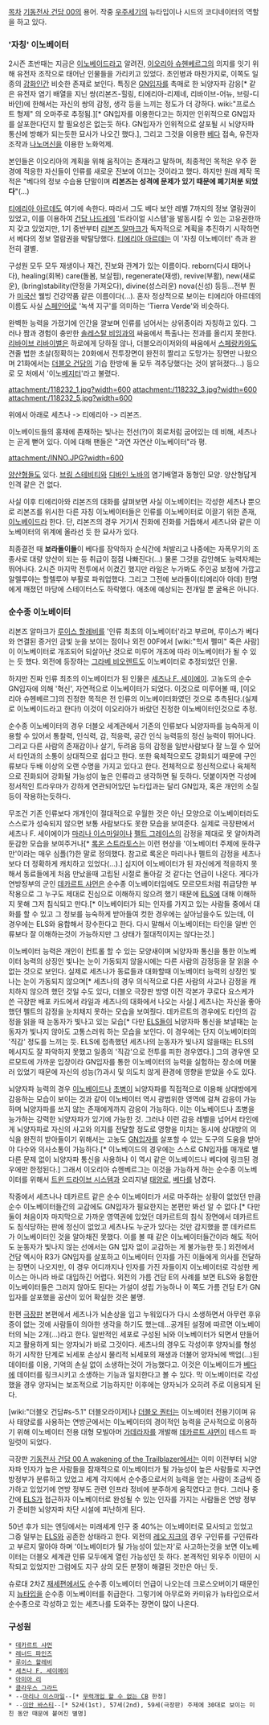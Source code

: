 [[목차]]
[[기동전사 건담 00]]의 용어. 작중 [[우주세기]]의 뉴타입이나 시드의 코디네이터의 역할을 하고 있다.
=== '자칭' 이노베이터 ===
2시즌 초반때는 지금은 [[이노베이드]]라고 알려진, [[이오리아 슈헨베르그]]의 의지를 잇기 위해 유전자 조작으로 태어난 인물들을 가리키고 있었다. 초인병과 마찬가지로, 이쪽도 일종의 [[강화인간]] 비슷한 존재로 보인다. 특징은 [[GN입자]]를 촉매로 한 뇌양자파 감응[* 같은 유전자 염기 배열을 지닌 쌍(리본즈-힐링, 티에리아-리제네, 리바이브-어뉴, 브링-디바인)에 한해서는 자신의 쌍의 감정, 생각 등을 느끼는 정도가 더 강하다. wiki:"프로스트 형제" 의 오마주로 추정됨.][* GN입자를 이용한다고는 하지만 인위적으로 GN입자를 살포한다던지 할 필요성은 없는듯 하다. GN입자가 인위적으로 살포될 시 뇌양자파 통신에 방해가 되는듯한 묘사가 나오긴 했다.], 그리고 그것을 이용한 [[베다]] 접속, 유전자 조작과 [[나노머신]]을 이용한 노화억제. 

본인들은 이오리아의 계획을 위해 움직이는 존재라고 말하며, 최종적인 목적은 우주 환경에 적응한 자신들이 인류를 새로운 진보에 이끄는 것이라고 했다. 하지만 원래 제작 목적은 "베다의 정보 수습용 단말이며 '''리본즈는 성격에 문제가 있기 때문에 폐기처분 되었다'''"(…)

[[티에리아 아르데]]도 여기에 속한다. 따라서 그도 베다 보안 레벨 7까지의 정보 열람권이 있었고, 이를 이용하여 [[건담 나드레]]의 '트라이얼 시스템'을 발동시킬 수 있는 고유권한까지 갖고 있었지만, 1기 중반부터 [[리본즈 알마크]]가 독자적으로 계획을 추진하기 시작하면서 베다의 정보 열람권을 박탈당했다. [[티에리아 아르데]]는 이 '자칭 이노베이터' 측과 완전히 결별.

구성원 모두 모두 재생이나 재건, 진보와 관계가 있는 이름이다. reborn(다시 태어나다), healing(회복) care(돌봄, 보살핌), regenerate(재생), revive(부활), new(새로운), (bring)stability(안정을 가져오다), divine(성스러운) nova(신성) 등등...전부 뭔가 [[미국]]산 웰빙 건강약품 같은 이름이다(…). 혼자 정상적으로 보이는 티에리아 아르데의 이름도 사실 [[스페인어]]로 '녹색 지구'를 의미하는 'Tierra Verde'와 비슷하다.

완벽한 능력을 가졌기에 인간을 깔보며 인류를 넘어서는 상위종이라 자칭하고 있다. 그러나 짬과 경험이 충만한 [[솔레스탈 비잉]]과의 싸움에서 특출나는 전과를 올리지 못한다. [[리바이브 리바이벌]]은 하로에게 당하질 않나, 더블오라이저와의 싸움에서 [[스페랑카]]와도 견줄 법한 초살(정확히는 20화에서 전투장면이 완전히 짤리고 도망가는 장면만 나왔으며 21화에서는 [[더블오 건담]]의 기습 한방에 둘 모두 격추당했다는 것이 밝혀졌다…) 등으로 모 처에서 '이노[[베지터]]'라고 불렸다. 

attachment:/118232_1.jpg?width=600
attachment:/118232_3.jpg?width=600
attachment:/118232_5.jpg?width=600

위에서 아래로 세츠나 -> 티에리아 -> 리본즈.

이노베이드들의 홍채에 존재하는 빛나는 전선(?)이 회로처럼 굽어있는 데 비해, 세츠나는 곧게 뻗어 있다. 이에 대해 팬들은 "과연 자연산 이노베이터"라 평. 

attachment:/INNO.JPG?width=600

[[양산형]]들도 있다. [[브링 스테비티]]와 [[디바인 노바]]의 염기배열과 동형인 모양. 양산형답게 인격 같은 건 없다.

사실 이후 티에리아와 리본즈의 대화를 살펴보면 사실 이노베이터는 각성한 세츠나 뿐으로 리본즈를 위시한 다른 자칭 이노베이터들은 인류를 이노베이터로 이끌기 위한 존재, [[이노베이드]]라 한다. 단, 리본즈의 경우 거기서 진화에 진화를 거듭해서 세츠나와 같은 이노베이터의 위계에 올라선 듯 한 묘사가 있다.

최종결전 때 '''보라돌이들'''이 베다를 장악하자 순식간에 처발리고 나중에는 자폭무기의 조종사로 대량 양산이 되는 등 취급이 점점 나빠진다(...) 물론 그것을 감안해도 능력자체는 뛰어나다. 2시즌 마지막 전투에서 이겼긴 했지만 라일은 누가봐도 주인공 보정에 가깝고 알렐루야는 할렐루야 부활로 파워업했다. 그리고 그전에 보라돌이(티에리아 아데) 한명에게 깨졌던 마당에 스테이터스도 하락했다. 애초에 예상되는 전개일 뿐 굴욕은 아니다.

=== 순수종 이노베이터 ===
리본즈 알마크가 [[루이스 할레비]]를 '인류 최초의 이노베이터'라고 부르며, 루이스가 베다와 연결된 증거인 금빛 눈을 보이는 점이나 외전 00F에서 [wiki:"힉서 펠미" 죽은 사람]이 이노베이터로 개조되어 되살아난 것으로 미루어 개조에 따라 이노베이터가 될 수 있는 듯 했다. 외전에 등장하는 [[그라베 비오렌트]]도 이노베이터로 추정되었던 인물.

하지만 진짜 인류 최초의 이노베이터가 된 인물은 [[세츠나 F. 세이에이]]. 고농도의 순수 GN입자에 의해 '혁신', 자연적으로 이노베이터가 되었다. 이것으로 미루어볼 때, [이오리아 슈헨베르그]의 진정한 목적은 전 인류의 이노베이터화였던 것으로 추측된다.(실제로 이노베이드라고 한다!) 이것이 이오리아가 바랐던 진정한 이노베이터인것으로 추정.

순수종 이노베이터의 경우 더블오 세계관에서 기존의 인류보다 뇌양자파를 능숙하게 이용할 수 있어서 통찰력, 인식력, 감, 적응력, 공간 인식 능력등의 정신 능력이 뛰어나다. 그리고 다른 사람의 존재감이나 살기, 두려움 등의 감정을 일반사람보다 잘 느낄 수 있어서 타인과의 소통이 상대적으로 쉽다고 한다. 또한 육체적으로도 강화되기 때문에 구인류보다 두배 이상의 오랜 수명을 가지고 있다고 한다. 전체적으로 정신적으로나 육체적으로 진화되어 강화될 가능성이 높은 인류라고 생각하면 될 듯하다. 덧붙이자면 각성에 정서적인 트라우마가 강하게 연관되어있던 뉴타입과는 달리 GN입자, 혹은 개인의 소질 등이 작용하는듯하다.

무조건 기존 인류보다 개개인이 절대적으로 우월한 것은 아닌 모양으로 이노베이터라도 스스로가 성숙되지 않으면 보통 사람보다도 못한 모습을 보여준다. 실제로 극장판에서 세츠나 F. 세이에이가 [[마리나 이스마일]]이나 [[펠트 그레이스]]의 감정을 제대로 못 알아차려 둔감한 모습을 보여주거나[* [[록온 스트라토스]]는 이런 현상을 '이노베이터 주제에 둔하구만'이라는 매우 심플(?)한 말로 정의했다. 참고로 록온은 마리나나 펠트의 감정을 세츠나보다 더 정확하게 캐치하고 있었다(...).] 심지어 이노베이터가 된 자신에게 적응하지 못해서 동료들에게 처음 만났을때 고립된 시절로 돌아갈 것 같다는 언급이 나온다. 게다가 연방정부의 군인 [[데카르트 샤먼]]은 순수종 이노베이터임에도 모르모트처럼 취급당한 부작용으로 그 누구도 제대로 진심으로 이해하지 않으려 했기 때문에 [[ELS]]에 대해 이해하지 못해 그저 침식되고 만다.[* 이노베이터가 되는 인자를 가지고 있는 사람들 중에서 대화를 할 수 있고 그 정보를 능숙하게 받아들여 컷한 경우에는 살아남을수도 있는데, 이 경우에는 ELS와 융합해서 장수한다고 한다. 다시 말해서 이노베이터는 타인을 일반 인류보다 잘 이해하는것이 가능하지만 그 상태가 절대적이지는 않다는것.] 

이노베이터 능력은 개인이 컨트롤 할 수 있는 모양새이며 뇌양자파 통신을 통한 이노베이터 능력의 상징인 빛나는 눈이 가동되지 않을시에는 다른 사람의 감정등을 잘 읽을 수 없는 것으로 보인다. 실제로 세츠나가 동료들과 대화할때 이노베이터 능력의 상징인 빛나는 눈이 가동되지 않으며[* 세츠나의 경우 의식적으로 다른 사람의 사고나 감정을 캐치하지 않으려 했던 것일 수도 있다, 더블오 극장판 방영 이전 각본가 쿠로다 요스케가 쓴 극장판 배포 카드에서 라일과 세츠나의 대화에서 나오는 사실.] 세츠나는 자신을 좋아했던 펠트의 감정을 눈치채지 못하는 모습을 보여줬다. 데카르트의 경우에도 타인의 감정을 읽을 때 눈동자가 빛나고 있는 모습[* 다만 [[ELS]]들이 뇌양자파 통신을 보낼때는 눈동자가 빛나지 않아도 고통스러워 하는 모습을 보인다. 이 경우에는 단지 이노베이터의 '직감' 정도를 느끼는 듯. ELS에 접촉했던 세츠나의 눈동자가 빛나지 않을때는 ELS의 메시지도 잘 파악하지 못했고 일종의 '직감'으로 전투를 피한 경우였다.] 그의 경우엔 모르모트에 가까운 입장이라 GN입자를 통한 이노베이터의 능력을 실험하는 장소에 머물러 있었기 때문에 자신의 성능(?)과시 및 의도치 않게 환경에 영향을 받았을 수도 있다.

뇌양자파 능력의 경우 [[이노베이드]]나 [[초병]]이 뇌양자파를 직접적으로 이용해 상대방에게 감응하는 모습이 보이는 것과 같이 이노베이터 역시 광범위한 영역에 걸쳐 감응이 가능하며 뇌양자파를 쓰지 않는 존재에게까지 감응이 가능하다. 이는 이노베이드나 초병을 능가하는 강력한 뇌양자파가 있기에 가능한 것. 그러나 이런 감응 레벨을 넘어서 타인에게 뇌양자파로 자신의 사고와 의지를 전달할 정도로 영향을 미치는 동시에 상대방의 의식을 완전히 받아들이기 위해서는 고농도 [[GN입자]]를 살포할 수 있는 도구의 도움을 받아야 다수와 의사소통이 가능하다.[* 이노베이드의 경우에는 스스로 GN입자를 매개로 별 다른 문제 없이 뇌양자파 통신을 사용하나 이 역시 같은 이노베이드나 베다에 링크된 경우에만 한정된다.] 그래서 이오리아 슈헨베르그는 이것을 가능하게 하는 순수종 이노베이터를 위해서 [[트윈 드라이브 시스템]]과 오리지널 [[태양로]], [[베다]]를 남겼다.

작중에서 세츠나나 데카르트 같은 순수 이노베이터가 서로 마주하는 상황이 없었던 만큼 순수 이노베이터들간의 교감에도 GN입자가 필요한지는 본편만 봐선 알 수 없다.[* 다만 둘이 처음이자 마지막으로 가까운 영역권에 있었던 데카르트의 침식 장면에서 데카르트도 침식당하는 판에 정신이 없었고 세츠나도 누군가 있다는 것만 감지했을 뿐 데카르트가 이노베이터인 것을 알아채진 못했다. 이를 볼 때 같은 이노베이터들간이라 해도 적어도 눈동자가 빛나지 않는 선에서는 GN 입자 없이 교감하는 게 불가능한 듯.] 외전에서 건담 엑시아 R3가 GN입자를 살포하고 이노베이터 인자를 가진 이들에게 의사를 전달하는 장면이 나오지만, 이 경우 어디까지나 인자를 가진 자들이지 이노베이터로 각성한 케이스는 아니라 바로 대입하긴 어렵다. 외전의 가름 건담 E의 사례를 보면 ELS와 융합한 이노베이터들은 그러지 않아도 된다는 가설이 성립 가능하나 이 쪽도 가름 건담 E가 GN 입자를 살포했을 공산이 있어 확실한 것은 불명. 

한편 [[극장판]] 본편에서 세츠나가 뇌손상을 입고 누워있다가 다시 소생하면서 아무런 후유증이 없는 것에 사람들이 의아한 생각을 하기도 했는데...공개된 설정에 따르면 이노베이터의 뇌는 2개(...)라고 한다. 일반적인 세포로 구성된 뇌와 이노베이터가 되면서 만들어지고 활용하게 되는 양자뇌가 바로 그것이다. 세츠나의 경우도 각성이후 양자뇌를 형성하기 시작한 단계로 뇌세포 손상시 물리적 뇌세포의 재생과 더불어 양자뇌에 백업(...)된 데이터를 이용, 기억의 손실 없이 소생하는것이 가능했다고. 이것은 이노베이드가 [[베다]]에 데이터를 링크시키고 소생하는 기능과 일치한다고 볼 수 있다. 막 이노베이터로 각성했을 경우 양자뇌는 보조적으로 기능하지만 이후에는 양자뇌가 오히려 주로 이용되게 된다. 

[wiki:"더블오 건담#s-5.1" 더블오라이저]나 [[더블오 퀀터]]는 이노베이터 전용기이며 유사 태양로를 사용하는 연방군에서는 이노베이터의 경이적인 능력을 군사적으로 이용하기 위해 이노베이터 전용 대형 모빌아머 [[가데라자]]를 개발해 [[데카르트 샤먼]]이 테스트 파일럿이 되었다. 

극장판 [[기동전사 건담 00 A wakening of the Trailblazer]]에서는 이미 이전부터 뇌양자파 인자가 높은 사람들을 잠재적으로 이노베이터가 될 가능성이 높은 사람들로 지구연방정부가 분류하고 있었고 세계 각지에서 순수종으로서의 능력을 얻는 사람이 조금씩 증가하고 있었기에 연방 정부도 관련 인프라 정비에 분주하게 움직였다고 한다. 그러나 중간에 [[ELS]]가 접근하자 이노베이터로 완성될 수 있는 인자를 가지는 사람들은 연방 정부가 준비한 뇌양자파 차단 시설에 피난하게 된다.

50년 후가 되는 엔딩에서는 미래세계 인구 중 40%는 이노베이터로 묘사되고 있었고 그중 일부는 [[ELS]]와 공존한 상태라고 한다. 외전의 [[레오 지크]]의 경우 구인류를 구인류라고 부르지 말아야 하며 '이노베이터가 될 가능성이 있는자'로 사고하는것을 보면 이노베이터는 더블오 세계관 인류 모두에게 열린 가능성인 듯 하다. 본격적인 외우주 이민이 시작되고 있었지만 그럼에도 지구 상의 모든 분쟁이 해결된 것만은 아닌 듯.

슈로대 2차Z [[재세편]]에서도 순수종 이노베이터 언급이 나오는데 크로스오버이기 때문인지 [[뉴타입]]을 순수종 이노베이터를 취급한다. 그렇기에 아무로와 카미유가 뉴타입으로서 순수종으로 각성하고 있는 세츠나를 도와주는 장면이 많이 나온다.

=== 구성원 === 
 * [[데카르트 샤먼]]
 * [[레너드 파인즈]]
 * [[루이스 할레비]]
 * [[세츠나 F. 세이에이]]
 * [[아미아 리]]
 * [[클라우스 그라드]]
 * --[[마리나 이스마일]]--[* [[무력개입 할 수 없는 CB]] 한정]
 * --[[이안 바스티]]--[* 52세(1st), 57세(2nd), 59세(극장판) 주제에 30대로 보이는 미친 동안 때문에 붙여진 별명]
